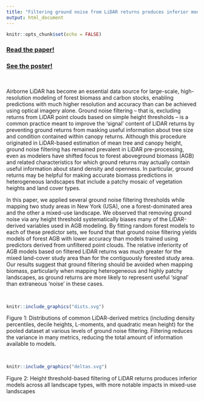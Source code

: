 ```yaml
---
title: "Filtering ground noise from LiDAR returns produces inferior models of forest aboveground biomass"
output: html_document
---
```


```r
knitr::opts_chunk$set(echo = FALSE)
```

### **[Read the paper!](ground_noise_filtering.pdf)**

### **[See the poster!](poster.pdf)**

<br /> 

Airborne LiDAR has become an essential data source for large-scale, 
high-resolution modeling of forest biomass and carbon stocks, enabling 
predictions with much higher resolution and accuracy than can be achieved 
using optical imagery alone. Ground noise filtering -- that is, excluding 
returns from LiDAR point clouds based on simple height thresholds -- is a 
common practice meant to improve the 'signal' content of LiDAR returns by 
preventing ground returns from masking useful information about tree size and 
condition contained within canopy returns. Although this procedure originated 
in LiDAR-based estimation of mean tree and canopy height, ground noise 
filtering has remained prevalent in LiDAR pre-processing, even as modelers 
have shifted focus to forest aboveground biomass (AGB) and related 
characteristics for which ground returns may actually contain useful 
information about stand density and openness. In particular, ground returns 
may be helpful for making accurate biomass predictions in heterogeneous 
landscapes that include a patchy mosaic of vegetation heights and land cover 
types. 

In this paper, we applied several ground noise filtering thresholds while 
mapping two study areas in New York (USA), one a forest-dominated area and the 
other a mixed-use landscape. We observed that removing ground noise via any 
height threshold systematically biases many of the LiDAR-derived variables 
used in AGB modeling. By fitting random forest models to each of these 
predictor sets, we found that that ground noise filtering yields models of 
forest AGB with lower accuracy than models trained using predictors derived 
from unfiltered point clouds. The relative inferiority of AGB models based on 
filtered LiDAR returns was much greater for the mixed land-cover study area 
than for the contiguously forested study area. Our results suggest that ground 
filtering should be avoided when mapping biomass, particularly when mapping 
heterogeneous and highly patchy landscapes, as ground returns are more likely 
to represent useful 'signal' than extraneous 'noise' in these cases. 

<br />

```r
knitr::include_graphics("dists.svg")
```

Figure 1: Distributions of common LiDAR-derived metrics (including density percentiles, decile heights, L-moments, and quadratic mean height) for the pooled dataset at various levels of ground noise filtering. Filtering reduces the variance in many metrics, reducing the total amount of information available to models.

<br />

```r
knitr::include_graphics("deltas.svg")
```

Figure 2: Height threshold-based filtering of LiDAR returns produces inferior models across all landscape types, with more notable impacts in mixed-use landscapes
